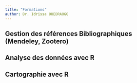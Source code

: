 ---
title: "Formations"
author: Dr. Idrissa OUEDRAOGO
---

## Gestion des références Bibliographiques (Mendeley, Zootero)

## Analyse des données avec R

## Cartographie avec R

